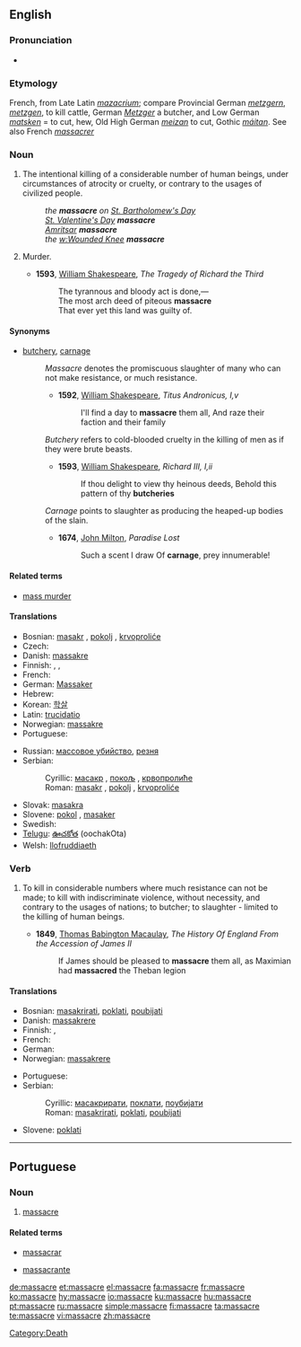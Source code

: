 ==English==

===Pronunciation===
* {{IPA|/MASACA/}}

===Etymology===
French, from Late Latin ''[[mazacrium]]''; compare Provincial German ''[[metzgern]]'', ''[[metzgen]]'', to kill cattle, German ''[[Metzger]]'' a butcher, and Low German ''[[matsken]]'' = to cut, hew, Old High German ''[[meizan]]'' to cut, Gothic ''[[máitan]]''. See also French ''[[massacrer]]''

===Noun===
{{en-noun}}

# The intentional killing of a considerable number of human beings, under circumstances of atrocity or cruelty, or contrary to the usages of civilized people.
#: ''the '''massacre''' on [[w:St. Bartholomew's Day|St. Bartholomew's Day]]''
#: ''[[w:St. Valentine's Day|St. Valentine's Day]] '''massacre'''''
#: ''[[w:Amritsar|Amritsar]] '''massacre'''''
#: ''the [[w:Wounded Knee]] '''massacre'''''
# {{obsolete}} Murder.
#* '''1593''', [[w:William Shakespeare|William Shakespeare]], ''The Tragedy of Richard the Third''
#*: The tyrannous and bloody act is done,—
#*: The most arch deed of piteous '''massacre'''
#*: That ever yet this land was guilty of.

====Synonyms====
* [[butchery]], [[carnage]]
*: ''Massacre'' denotes the promiscuous slaughter of many who can not make resistance, or much resistance.
*:* '''1592''', [[w:William Shakespeare|William Shakespeare]], ''Titus Andronicus, I,v''
*:*: I'll find a day to '''massacre''' them all, And raze their faction and their family
*: ''Butchery'' refers to cold-blooded cruelty in the killing of men as if they were brute beasts.
*:* '''1593''', [[w:William Shakespeare|William Shakespeare]], ''Richard III, I,ii''
*:*: If thou delight to view thy heinous deeds, Behold this pattern of thy '''butcheries'''
*: ''Carnage'' points to slaughter as producing the heaped-up bodies of the slain.
*:* '''1674''', [[w:John Milton|John Milton]], ''Paradise Lost''
*:*: Such a scent I draw Of '''carnage''', prey innumerable!

====Related terms====
* [[mass murder]]

====Translations====
{{trans-top|intentional mass killing}}
* Bosnian: [[masakr#Bosnian|masakr]] {{m}}, [[pokolj#Bosnian|pokolj]] {{m}}, [[krvoproliće#Bosnian|krvoproliće]] {{n}}
* Czech: {{t-|cs|masakr|m}}
* Danish: [[massakre]]
* Finnish: {{t-|fi|joukkomurha}}, {{t-|fi|verilöyly}}, {{t+|fi|teurastus}}
* French: {{t+|fr|massacre|m}}
* German: [[Massaker]] {{n}}
* Hebrew: {{t-|he|טבח|sc=Hebr}}
* Korean: [[학살#Korean|학살]]
* Latin: [[trucidatio]]
* Norwegian: [[massakre]]
* Portuguese: {{t+|pt|massacre}}
{{trans-mid}}
* Russian: [[массовое убийство]], [[резня]]
* Serbian:
*: Cyrillic: [[масакр#Serbian|масакр]] {{m}}, [[покољ#Serbian|покољ]] {{m}}, [[крвопролиће#Serbian|крвопролиће]] {{m}}
*: Roman: [[masakr#Serbian|masakr]] {{m}}, [[pokolj#Serbian|pokolj]] {{m}}, [[krvoproliće#Serbian|krvoproliće]] {{m}}
* Slovak: [[masakra]] {{f}}
* Slovene: [[pokol]] {{m}}, [[masaker]] {{m}}
* Swedish: {{t-|sv|massaker|c}}
* [[Telugu]]: [[ఊచకోత]] (oochakOta)
* Welsh: [[llofruddiaeth]]
{{trans-bottom}}

===Verb===
{{en-verb|massacres|massacring|massacred}}

# {{transitive}} To kill in considerable numbers where much resistance can not be made; to kill with indiscriminate violence, without necessity, and contrary to the usages of nations; to butcher; to slaughter - limited to the killing of human beings.
#* '''1849''', [[w:Thomas Babington Macaulay|Thomas Babington Macaulay]], ''The History Of England From the Accession of James II''
#*: If James should be pleased to '''massacre''' them all, as Maximian had '''massacred''' the Theban legion

====Translations====
{{trans-top|to kill in considerable numbers}}
* Bosnian: [[masakrirati#Bosnian|masakrirati]], [[poklati#Bosnian|poklati]], [[poubijati#Bosnian|poubijati]]
* Danish: [[massakrere]]
* Finnish: {{t|fi|joukkomurhata}}, {{t-|fi|teurastaa}}
* French: {{t+|fr|massacrer}}
* German: {{t-|de|massakrieren}}
* Norwegian: [[massakrere]]
{{trans-mid}}
* Portuguese: {{t-|pt|massacrar}}
* Serbian:
*: Cyrillic: [[масакрирати#Serbian|масакрирати]], [[поклати#Serbian|поклати]], [[поубијати#Serbian|поубијати]]
*: Roman: [[masakrirati#Serbian|masakrirati]], [[poklati#Serbian|poklati]], [[poubijati#Serbian|poubijati]]
* Slovene: [[poklati]]
{{trans-bottom}}

[[Category:Death]]

----

==Portuguese==

===Noun===
{{pt-noun-m}}

# [[massacre]]

====Related terms====
{{rel-top}}
* [[massacrar]]
{{rel-mid}}
* [[massacrante]]
{{rel-bottom}}

[[de:massacre]]
[[et:massacre]]
[[el:massacre]]
[[fa:massacre]]
[[fr:massacre]]
[[ko:massacre]]
[[hy:massacre]]
[[io:massacre]]
[[ku:massacre]]
[[hu:massacre]]
[[pt:massacre]]
[[ru:massacre]]
[[simple:massacre]]
[[fi:massacre]]
[[ta:massacre]]
[[te:massacre]]
[[vi:massacre]]
[[zh:massacre]]